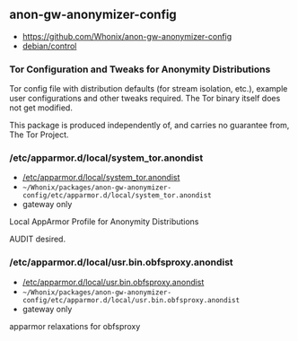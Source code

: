 == anon-gw-anonymizer-config ==

* https://github.com/Whonix/anon-gw-anonymizer-config
* [https://github.com/Whonix/anon-gw-anonymizer-config/blob/master/debian/control debian/control]
===  Tor Configuration and Tweaks for Anonymity Distributions ===

Tor config file with distribution defaults (for stream isolation, etc.),
example user configurations and other tweaks required. The Tor binary
itself does not get modified.

This package is produced independently of, and carries no guarantee from,
The Tor Project.
=== /etc/apparmor.d/local/system_tor.anondist ===

* [https://github.com/Whonix/anon-gw-anonymizer-config/blob/master/etc/apparmor.d/local/system_tor.anondist /etc/apparmor.d/local/system_tor.anondist]
* <code>~/Whonix/packages/anon-gw-anonymizer-config/etc/apparmor.d/local/system_tor.anondist</code>
* gateway only<!--gateway-only-->

Local AppArmor Profile for Anonymity Distributions

AUDIT desired.
=== /etc/apparmor.d/local/usr.bin.obfsproxy.anondist ===

* [https://github.com/Whonix/anon-gw-anonymizer-config/blob/master/etc/apparmor.d/local/usr.bin.obfsproxy.anondist /etc/apparmor.d/local/usr.bin.obfsproxy.anondist]
* <code>~/Whonix/packages/anon-gw-anonymizer-config/etc/apparmor.d/local/usr.bin.obfsproxy.anondist</code>
* gateway only<!--gateway-only-->

apparmor relaxations for obfsproxy
